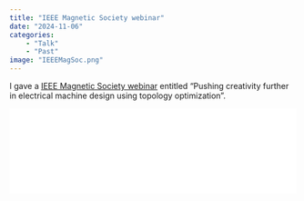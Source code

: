 ```yaml
---
title: "IEEE Magnetic Society webinar"
date: "2024-11-06"
categories:
    - "Talk"
    - "Past"
image: "IEEEMagSoc.png"
---
```


I gave a [IEEE Magnetic Society webinar](https://ieeetv.ieee.org/video/pushing-creativity-further-in-electrical-machine-design-using-topology-optimization) entitled "Pushing creativity further in electrical machine design using topology optimization".

<iframe src="//ieeetv.ieee.org/player/embed_play/236546/auto" allowfullscreen frameborder="0" scrolling="no" width="100%"></iframe>